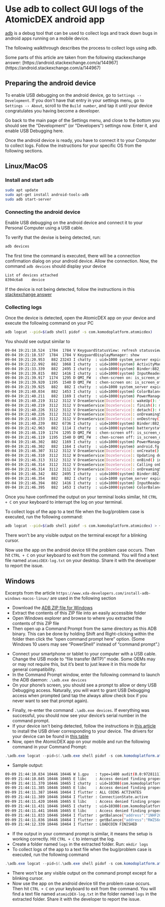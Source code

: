 

# Use adb to collect GUI logs of the AtomicDEX android app

[adb](https://developer.android.com/tools/adb) is a debug tool that can be used to collect logs and track down bugs in android apps running on a mobile device.

The following walkthrough describes the process to collect logs using adb.

<Note>
  Some parts of this article are taken from the following stackexchange answer:
  [https://android.stackexchange.com/a/144967](https://android.stackexchange.com/a/144967)
</Note>

## Preparing the android device

To enable USB debugging on the android device, go to `Settings -› Development`. If you don't have that entry in your settings menu, go to `Settings -› About`, scroll to the `Build number`, and tap it until your device congratulates you having become a developer.

Go back to the main page of the Settings menu, and close to the bottom you should see the "Development" (or "Developers") settings now. Enter it, and enable USB Debugging here.

Once the android device is ready, you have to connect it to your Computer to collect logs. Follow the instructions for your specific OS from the following sections.

## Linux/MacOS

### Install and start adb

```bash
sudo apt update
sudo apt-get install android-tools-adb
sudo adb start-server
```

### Connecting the android device

Enable USB debugging on the android device and connect it to your Personal Computer using a USB cable.

To verify that the devise is being detected, run:

```bash
adb devices
```

The first time the command is executed, there will be a connection confirmation dialog on your android device. Allow the connection. Now, the command `adb devices` should display your device

```bash
List of devices attached
8394c6a8	device
```

If the device is not being detected, follow the instructions in this [stackexchange answer](https://android.stackexchange.com/a/144967)

### Collecting logs

Once the device is detected, open the AtomicDEX app on your device and execute the following command on your PC

```bash
adb logcat --pid=$(adb shell pidof -s com.komodoplatform.atomicdex)
```

You should see output similar to

```bash
09-04 19:21:18.524  1784  1784 V KeyguardStatusView: refresh statusview showing:true
09-04 19:21:18.537  1784  1784 V KeyguardDisplayManager: show
09-04 19:21:20.953   882 23243 I chatty  : uid=1000 system_server expire 2 lines
09-04 19:21:22.992   882  1068 I chatty  : uid=1000(system) ActivityManager expire 1 line
09-04 19:21:33.339   882  2495 I chatty  : uid=1000(system) Binder:882_8 expire 1 line
09-04 19:21:39.815   882  1416 I chatty  : uid=1000(system) InputReader expire 5 lines
09-04 19:21:39.917  1174  1295 D QMI_FW  : chen-screen on: is_screen_off = 0
09-04 19:21:39.920  1195  1540 D QMI_FW  : chen-screen on: is_screen_off = 0
09-04 19:21:39.925   882   882 I chatty  : uid=1000 system_server expire 9 lines
09-04 19:21:40.034   882  1453 I chatty  : uid=1000(system) ColorBalanceThr expire 5 lines
09-04 19:21:40.211   882  1169 I chatty  : uid=1000(system) PowerManagerSer expire 21 lines
09-04 19:21:40.219  3112  3112 V DreamService[DozeService]: wakeUp(): fromSystem=true, mWaking=false, mFinished=false
09-04 19:21:40.219  3112  3112 V DreamService[DozeService]: finish(): mFinished=false
09-04 19:21:40.226  3112  3112 V DreamService[DozeService]: detach(): Calling onDreamingStopped()
09-04 19:21:40.226  3112  3112 V DreamService[DozeService]: onDreamingStopped()
09-04 19:21:40.233  3112  3112 V DreamService[DozeService]: onDestroy()
09-04 19:21:40.239   882  6736 I chatty  : uid=1000(system) Binder:882_15 expire 2 lines
09-04 19:21:42.963   882  1114 I chatty  : uid=1000(system) batterystats-wo expire 10 lines
09-04 19:21:46.119  1174  1295 D QMI_FW  : chen-screen off: is_screen_off = 1
09-04 19:21:46.119  1195  1540 D QMI_FW  : chen-screen off: is_screen_off = 1
09-04 19:21:46.302   882  1169 I chatty  : uid=1000(system) PowerManagerSer expire 44 lines
09-04 19:21:46.302   882  1164 I chatty  : uid=1000(system) android.fg expire 7 lines
09-04 19:21:46.307  3112  3112 V DreamService[DozeService]: onCreate()
09-04 19:21:46.310  3112  3112 W DreamService[DozeService]: Updating doze without a window token.
09-04 19:21:46.313  3112  3112 V DreamService[DozeService]: onBind() intent = Intent { act=android.service.dreams.DreamService flg=0x800000 cmp=com.oneplus.aod/com.oneplus.doze.DozeService }
09-04 19:21:46.314  3112  3112 V DreamService[DozeService]: Calling onDreamingStarted()
09-04 19:21:46.314  3112  3112 V DreamService[DozeService]: onDreamingStarted()
09-04 19:21:46.342   882  2495 I chatty  : uid=1000(system) Binder:882_8 expire 5 lines
09-04 19:21:46.354   882   882 I chatty  : uid=1000 system_server expire 49 lines
09-04 19:21:46.394   882  1416 I chatty  : uid=1000(system) InputReader expire 2 lines
09-04 19:21:46.395   882  1453 I chatty  : uid=1000(system) ColorBalanceThr expire 18 lines
```

Once you have confirmed the output on your terminal looks similar, hit `CTRL + C` on your keyboard to interrupt the log on your terminal.

To collect logs of the app to a text file when the bug/problem case is executed, run the following command:

```bash
adb logcat --pid=$(adb shell pidof -s com.komodoplatform.atomicdex) > ~/Desktop/atomicDEX-log.txt
```

There won't be any visible output on the terminal except for a blinking cursor.

Now use the app on the android device till the problem case occurs. Then hit `CTRL + C` on your keyboard to exit from the command. You will find a text file named `atomicDEX-log.txt` on your desktop. Share it with the developer to report the issue.

## Windows

Excerpts from the article `https://www.xda-developers.com/install-adb-windows-macos-linux/` are used in the following section

*   Download the [ADB ZIP file for Windows](https://dl.google.com/android/repository/platform-tools_r34.0.5-windows.zip)
*   Extract the contents of this ZIP file into an easily accessible folder
*   Open Windows explorer and browse to where you extracted the contents of this ZIP file
*   Then open up a Command Prompt from the same directory as this ADB binary. This can be done by holding Shift and Right-clicking within the folder then click the “open command prompt here” option. (Some Windows 10 users may see “PowerShell” instead of “command prompt”.)

<OptimizedImage title="powerShell" src={powerShell} classNaming="w-full" alt="powerShell" />

*   Connect your smartphone or tablet to your computer with a USB cable. Change the USB mode to “file transfer (MTP)” mode. Some OEMs may or may not require this, but it’s best to just leave it in this mode for general compatibility.
*   In the Command Prompt window, enter the following command to launch the ADB daemon: `.\adb.exe devices`
*   On your phone’s screen, you should see a prompt to allow or deny USB Debugging access. Naturally, you will want to grant USB Debugging access when prompted (and tap the always allow check box if you never want to see that prompt again).

<OptimizedImage title="USB Debugging" src={usbDebugging} classNaming="w-full" alt="allow usb debugging" />

*   Finally, re-enter the command `.\adb.exe devices`. If everything was successful, you should now see your device’s serial number in the command prompt.
*   If your device isn't being detected, follow the instructions in [this article](https://developer.android.com/studio/run/oem-usb#Win10) to install the USB driver corresponding to your device. The drivers for your device can be found in [this table](https://developer.android.com/studio/run/oem-usb#Drivers)
*   Now, open the AtomicDEX app on your mobile and run the following command in your Command Prompt:

```powershell
.\adb.exe logcat --pid=$(.\adb.exe shell pidof -s com.komodoplatform.atomicdex)
```

*   Sample output:

```bash
09-09 21:44:10.834 10446 10446 W 1.gpu   : type=1400 audit(0.0:9728111): avc: denied { read } for name="u:object_r:vendor_default_prop:s0" dev="tmpfs" ino=22632 scontext=u:r:untrusted_app:s0:c52,c257,c512,c768 tcontext=u:object_r:vendor_default_prop:s0 tclass=file permissive=0
09-09 21:44:10.845 10446 10465 E libc    : Access denied finding property "vendor.debug.egl.swapinterval"
09-09 21:44:11.370 10446 10465 I chatty  : uid=10308(com.komodoplatform.atomicdex) 1.gpu identical 31 lines
09-09 21:44:11.385 10446 10465 E libc    : Access denied finding property "vendor.debug.egl.swapinterval"
09-09 21:44:11.387 10446 10464 I flutter : ALL COINS ACTIVATES
09-09 21:44:11.389 10446 10464 I flutter : ConnectionState.active
09-09 21:44:11.420 10446 10465 E libc    : Access denied finding property "vendor.debug.egl.swapinterval"
09-09 21:44:11.431 10446 10465 I chatty  : uid=10308(com.komodoplatform.atomicdex) 1.gpu identical 1 line
09-09 21:44:11.441 10446 10465 E libc    : Access denied finding property "vendor.debug.egl.swapinterval"
09-09 21:44:11.833 10446 10464 I flutter : getBalance{"address":"1NHF2GX8Fb9skXQdMGgRoGk9mH6tzSfqpV","balance":"0","coin":"BTC","locked_by_swaps":"0"}
09-09 21:44:11.836 10446 10464 I flutter : getBalance{"address":"RWZS6nQQrQxSpXmppSfYto5MXYZVdM4wZr","balance":"0","coin":"KMD","locked_by_swaps":"0"}
09-09 21:44:12.339 10446 10464 I flutter : LOADCOIN FINISHED
```

*   If the output in your command prompt is similar, it means the setup is working correctly. Hit `CTRL + C` to interrupt the log.
*   Create a folder named `logs` in the extracted folder. Run: `mkdir logs`
*   To collect logs of the app to a text file when the bug/problem case is executed, run the following command

```powershell
.\adb.exe logcat --pid=$(.\adb.exe shell pidof -s com.komodoplatform.atomicdex) >  .\logs\atomicDEX-log.txt
```

*   There won't be any visible output on the command prompt except for a blinking cursor.
*   Now use the app on the android device till the problem case occurs. Then hit `CTRL + C` on your keyboard to exit from the command. You will find a text file named `atomicDEX-log.txt` in the folder named `logs` in the extracted folder. Share it with the developer to report the issue.
